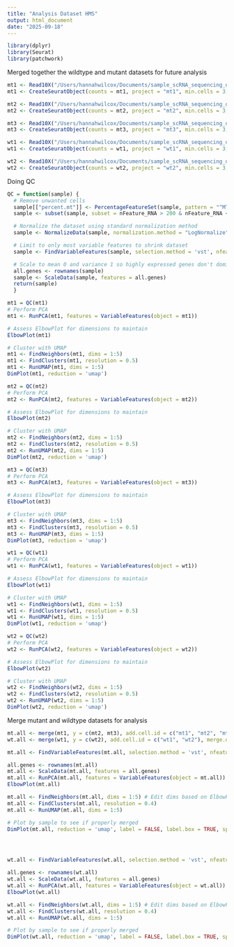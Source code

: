 ```yaml
---
title: "Analysis Dataset HMS"
output: html_document
date: "2025-09-18"
---
```


```r
library(dplyr)
library(Seurat)
library(patchwork)
```

Merged together the wildtype and mutant datasets for future analysis 
```r
mt1 <- Read10X("/Users/hannahwilcox/Documents/sample_scRNA_sequencing_data/mt1")
mt1 <- CreateSeuratObject(counts = mt1, project = "mt1", min.cells = 3, min.features = 200)

mt2 <- Read10X("/Users/hannahwilcox/Documents/sample_scRNA_sequencing_data/mt2")
mt2 <- CreateSeuratObject(counts = mt2, project = "mt2", min.cells = 3, min.features = 200)

mt3 <- Read10X("/Users/hannahwilcox/Documents/sample_scRNA_sequencing_data/mt3")
mt3 <- CreateSeuratObject(counts = mt3, project = "mt3", min.cells = 3, min.features = 200)

wt1 <- Read10X("/Users/hannahwilcox/Documents/sample_scRNA_sequencing_data/wt1")
wt1 <- CreateSeuratObject(counts = wt1, project = "wt1", min.cells = 3, min.features = 200)

wt2 <- Read10X("/Users/hannahwilcox/Documents/sample_scRNA_sequencing_data/wt2")
wt2 <- CreateSeuratObject(counts = wt2, project = "wt2", min.cells = 3, min.features = 200)

```

Doing QC
```r
QC = function(sample) {
  # Remove unwanted cells
  sample[["percent.mt"]] <- PercentageFeatureSet(sample, pattern = "^MT-")
  sample <- subset(sample, subset = nFeature_RNA > 200 & nFeature_RNA < 6000 & percent.mt < 10)

  # Normalize the dataset using standard normalization method 
  sample <- NormalizeData(sample, normalization.method = "LogNormalize", scale.factor = 1e4)

  # Limit to only most variable features to shrink dataset 
  sample <- FindVariableFeatures(sample, selection.method = 'vst', nfeatures = 2000)

  # Scale to mean 0 and variance 1 so highly expressed genes don't dominate 
  all.genes <- rownames(sample)
  sample <- ScaleData(sample, features = all.genes)
  return(sample)
  }

mt1 = QC(mt1)
# Perform PCA 
mt1 <- RunPCA(mt1, features = VariableFeatures(object = mt1))

# Assess ElbowPlot for dimensions to maintain 
ElbowPlot(mt1)

# Cluster with UMAP 
mt1 <- FindNeighbors(mt1, dims = 1:5)
mt1 <- FindClusters(mt1, resolution = 0.5)
mt1 <- RunUMAP(mt1, dims = 1:5)
DimPlot(mt1, reduction = 'umap')

mt2 = QC(mt2)
# Perform PCA 
mt2 <- RunPCA(mt2, features = VariableFeatures(object = mt2))

# Assess ElbowPlot for dimensions to maintain 
ElbowPlot(mt2)

# Cluster with UMAP 
mt2 <- FindNeighbors(mt2, dims = 1:5)
mt2 <- FindClusters(mt2, resolution = 0.5)
mt2 <- RunUMAP(mt2, dims = 1:5)
DimPlot(mt2, reduction = 'umap')

mt3 = QC(mt3)
# Perform PCA 
mt3 <- RunPCA(mt3, features = VariableFeatures(object = mt3))

# Assess ElbowPlot for dimensions to maintain 
ElbowPlot(mt3)

# Cluster with UMAP 
mt3 <- FindNeighbors(mt3, dims = 1:5)
mt3 <- FindClusters(mt3, resolution = 0.5)
mt3 <- RunUMAP(mt3, dims = 1:5)
DimPlot(mt3, reduction = 'umap')

wt1 = QC(wt1)
# Perform PCA 
wt1 <- RunPCA(wt1, features = VariableFeatures(object = wt1))

# Assess ElbowPlot for dimensions to maintain 
ElbowPlot(wt1)

# Cluster with UMAP 
wt1 <- FindNeighbors(wt1, dims = 1:5)
wt1 <- FindClusters(wt1, resolution = 0.5)
wt1 <- RunUMAP(wt1, dims = 1:5)
DimPlot(wt1, reduction = 'umap')

wt2 = QC(wt2)
# Perform PCA 
wt2 <- RunPCA(wt2, features = VariableFeatures(object = wt2))

# Assess ElbowPlot for dimensions to maintain 
ElbowPlot(wt2)

# Cluster with UMAP 
wt2 <- FindNeighbors(wt2, dims = 1:5)
wt2 <- FindClusters(wt2, resolution = 0.5)
wt2 <- RunUMAP(wt2, dims = 1:5)
DimPlot(wt2, reduction = 'umap')

```
Merge mutant and wildtype datasets for analysis

```r
mt.all <- merge(mt1, y = c(mt2, mt3), add.cell.id = c("mt1", "mt2", "mt3"), merge.data = TRUE)
wt.all <- merge(wt1, y = c(wt2), add.cell.id = c("wt1", "wt2"), merge.data = TRUE)

mt.all <- FindVariableFeatures(mt.all, selection.method = 'vst', nfeatures = 2000)

all.genes <- rownames(mt.all)
mt.all <- ScaleData(mt.all, features = all.genes)
mt.all <- RunPCA(mt.all, features = VariableFeatures(object = mt.all))
ElbowPlot(mt.all)

mt.all <- FindNeighbors(mt.all, dims = 1:5) # Edit dims based on ElbowPlot
mt.all <- FindClusters(mt.all, resolution = 0.4) 
mt.all <- RunUMAP(mt.all, dims = 1:5)

# Plot by sample to see if properly merged 
DimPlot(mt.all, reduction = 'umap', label = FALSE, label.box = TRUE, split.by = "orig.ident")




wt.all <- FindVariableFeatures(wt.all, selection.method = 'vst', nfeatures = 2000)

all.genes <- rownames(wt.all)
wt.all <- ScaleData(wt.all, features = all.genes)
wt.all <- RunPCA(wt.all, features = VariableFeatures(object = wt.all))
ElbowPlot(wt.all)

wt.all <- FindNeighbors(wt.all, dims = 1:5) # Edit dims based on ElbowPlot
wt.all <- FindClusters(wt.all, resolution = 0.4) 
wt.all <- RunUMAP(wt.all, dims = 1:5)

# Plot by sample to see if properly merged 
DimPlot(wt.all, reduction = 'umap', label = FALSE, label.box = TRUE, split.by = "orig.ident")
```








